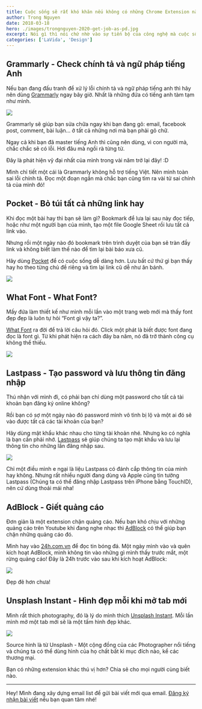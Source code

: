 ```yaml
---
title: Cuộc sống sẽ rất khó khăn nếu không có những Chrome Extension này
author: Trong Nguyen
date: 2018-03-18
hero: ./images/trongnguyen-2020-get-job-as-pd.jpg
excerpt: Nói gì thì nói chứ nhờ vào sự tiến bộ của công nghệ mà cuộc sống của chúng ta dễ dàng hơn rất nhiều. Nếu không có những extension dưới đây chắc mình khó sống.
categories: ['LaVida', 'Design']
---
```


## Grammarly - Check chính tả và ngữ pháp tiếng Anh

Nếu bạn đang đấu tranh để xử lý lỗi chính tả và ngữ pháp tiếng anh thì hãy nên dùng [Grammarly](https://chrome.google.com/webstore/detail/grammarly-for-chrome/kbfnbcaeplbcioakkpcpgfkobkghlhen) ngay bây giờ. Nhất là những đứa có tiếng anh tàm tạm như mình.

<div class="Image__Small">
  <img src="https://66.media.tumblr.com/6bbb3d71fe1e51e6528b81bbe672fd15/tumblr_inline_p5qwa6IgFS1r2iqwn_540.jpg" />
</div>

Grammarly sẽ giúp bạn sửa chữa ngay khi bạn đang gõ: email, facebook post, comment, bài luận… ở tất cả những nơi mà bạn phải gõ chữ.

Ngay cả khi bạn đã master tiếng Anh thì cũng nên dùng, vì con người mà, chắc chắc sẽ có lỗi. Hơi đâu mà ngồi rà từng từ.

Đây là phát hiện vỹ đại nhất của mình trong vài năm trở lại đây! :D

Mình chỉ tiết một cái là Grammarly không hỗ trợ tiếng Việt. Nên mình toàn sai lỗi chính tả. Đọc một đoạn ngắn mà chắc bạn cũng tìm ra vài tử sai chính tả của mình đó!

## Pocket - Bỏ túi tất cả những link hay

Khi đọc một bài hay thì bạn sẽ làm gì? Bookmark để lưa lại sau này đọc tiếp, hoặc như một người bạn của mình, tạo một file Google Sheet rồi lưu tất cả link vào.

Nhưng rồi một ngày nào đó bookmark trên trình duyệt của bạn sẽ tràn đầy link và không biết làm thế nào để tìm lại bài báo xưa cũ.

Hãy dùng [Pocket](getpocket.com) để có cuộc sống dễ dàng hơn. Lưu bất cứ thứ gì bạn thấy hay ho theo từng chủ đề riêng và tìm lại link cũ dễ như ăn bánh.


<div class="Image__Small">
  <img src="https://66.media.tumblr.com/fc9321fe421ef9a27961f3d1a6c4cdb8/tumblr_inline_p5qvkluiSI1r2iqwn_540.jpg" />
</div>


## What Font - What Font?

Mấy đứa làm thiết kế như mình mỗi lần vào một trang web mới mà thấy font đẹp đẹp là luôn tự hỏi “Font gì vậy ta?”.

[What Font](https://chrome.google.com/webstore/detail/whatfont/jabopobgcpjmedljpbcaablpmlmfcogm) ra đời để trả lời câu hỏi đó. Click một phát là biết được font đang đọc là font gì. Từ khi phát hiện ra cách đây ba năm, nó đã trở thành công cụ không thể thiếu.

<div class="Image__Small">
  <img src="https://66.media.tumblr.com/ca85e4ec17e45be42a81fa11acf34e31/tumblr_inline_p5qvl3FvlN1r2iqwn_540.jpg" />
</div>

## Lastpass - Tạo password và lưu thông tin đăng nhập

Thú nhận với mình đi, có phải bạn chỉ dùng một password cho tất cả tài khoản bạn đăng ký online không?

Rồi bạn có sợ một ngày nào đó password mình vô tình bị lộ và một ai đó sẽ vào được tất cả các tài khoản của bạn?

Hãy dùng mật khẩu khác nhau cho từng tài khoản nhé. Nhưng ko có nghĩa là bạn cần phải nhớ. [Lastpass](https://chrome.google.com/webstore/detail/lastpass-free-password-ma/hdokiejnpimakedhajhdlcegeplioahd) sẽ giúp chúng ta tạo mật khẩu và lưu lại thông tin cho những lần đăng nhập sau.


<div class="Image__Small">
  <img src="https://66.media.tumblr.com/7c3e5b223af6a25628b9f096d0f4bece/tumblr_inline_p5qvlfQtPw1r2iqwn_540.jpg" />
</div>

Chỉ một điều mình e ngại là liệu Lastpass có đánh cắp thông tin của mình hay không. Nhưng rất nhiều người đang dùng và Apple cũng tin tưởng Lastpass (Chúng ta có thể đăng nhập Lastpass trên iPhone bằng TouchID), nên cứ dùng thoải mái nha!

## AdBlock - Giết quảng cáo

Đơn giản là một extension chặn quảng cáo. Nếu bạn khó chịu với những quảng cáo trên Youtube khi đang nghe nhạc thì [AdBlock](https://chrome.google.com/webstore/detail/adblock/gighmmpiobklfepjocnamgkkbiglidom) có thể giúp bạn chặn những quảng cáo đó.

Mình hay vào [24h.com.vn](http://24h.com.vn) để đọc tin bóng đá. Một ngày mình vào và quên kích hoạt AdBlock, mình không tin vào những gì mình thấy trước mắt, một rừng quảng cáo! Đây là 24h trước vào sau khi kích hoạt AdBlock:


<div class="Image__Small">
  <img src="https://66.media.tumblr.com/34386ea359101035982e130bf50d1161/tumblr_inline_p5qvlwl7TL1r2iqwn_540.jpg" />
</div>


Đẹp đẽ hơn chưa!

## Unsplash Instant - Hình đẹp mỗi khi mở tab mới

Mình rất thích photography, đó là lý do mình thích [Unsplash Instant](https://instant.unsplash.com/). Mỗi lần mình mở một tab mới sẽ là một tấm hình đẹp khác.

<div class="Image__Small">
  <img src="https://66.media.tumblr.com/ff6de076c6942792f1b38ad9a67eeb30/tumblr_inline_p5qvmdD3OQ1r2iqwn_540.jpg" />
</div>

Source hình là từ Unsplash - Một cộng đồng của các Photographer nổi tiếng và chúng ta có thể dùng hình của họ chất bất kì mục đích nào, kể các thương mại.

Bạn có những extension khác thú vị hơn? Chia sẽ cho mọi người cùng biết nào.

* * *

Hey! Mình đang xây dựng email list để gửi bài viết mới qua email. [Đăng ký nhận bài viết](https://medium.us16.list-manage.com/subscribe?u=bd56b6b313e273cdd466f5abc&amp;id=736a1779cd) nếu bạn quan tâm nhé!

